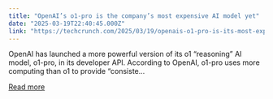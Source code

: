 ```yaml
---
title: "OpenAI’s o1-pro is the company’s most expensive AI model yet"
date: "2025-03-19T22:40:45.000Z"
link: "https://techcrunch.com/2025/03/19/openais-o1-pro-is-its-most-expensive-model-yet/"
---
```


OpenAI has launched a more powerful version of its o1 &#8220;reasoning&#8221; AI model, o1-pro, in its developer API. According to OpenAI, o1-pro uses more computing than o1 to provide &#8220;consiste...

[Read more](https://techcrunch.com/2025/03/19/openais-o1-pro-is-its-most-expensive-model-yet/)
